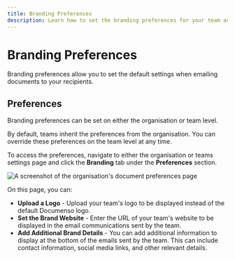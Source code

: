 ```yaml
---
title: Branding Preferences
description: Learn how to set the branding preferences for your team account.
---
```




# Branding Preferences

Branding preferences allow you to set the default settings when emailing documents to your recipients.

## Preferences

Branding preferences can be set on either the organisation or team level.

By default, teams inherit the preferences from the organisation. You can override these preferences on the team level at any time.

To access the preferences, navigate to either the organisation or teams settings page and click the **Branding** tab under the **Preferences** section.

![A screenshot of the organisation's document preferences page](/organisations/organisation-branding.webp)

On this page, you can:

- **Upload a Logo** - Upload your team's logo to be displayed instead of the default Documenso logo.
- **Set the Brand Website** - Enter the URL of your team's website to be displayed in the email communications sent by the team.
- **Add Additional Brand Details** - You can add additional information to display at the bottom of the emails sent by the team. This can include contact information, social media links, and other relevant details.
